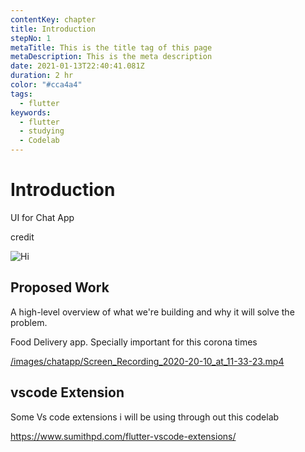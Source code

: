 ```yaml
---
contentKey: chapter
title: Introduction
stepNo: 1
metaTitle: This is the title tag of this page
metaDescription: This is the meta description
date: 2021-01-13T22:40:41.081Z
duration: 2 hr
color: "#cca4a4"
tags:
  - flutter
keywords:
  - flutter
  - studying
  - Codelab
---
```

# Introduction

UI for Chat App

credit [](https://marcusng.com/)

![Hi](https://res.cloudinary.com/sitecore/image/upload/c_limit,q_80,w_2000/v1642812522/Codelab/FF363CB8-B4DF-40FC-822D-A15D5B0A22AC_mmqrqq.jpg)

## Proposed Work

A high-level overview of what we're building and why it will solve the problem.

Food Delivery app. Specially important for this corona times

[/images/chatapp/Screen_Recording_2020-20-10_at_11-33-23.mp4](/images/chatapp/Screen_Recording_2020-20-10_at_11-33-23.mp4)

## vscode Extension

Some Vs code extensions i will be using through out this codelab

<https://www.sumithpd.com/flutter-vscode-extensions/>
